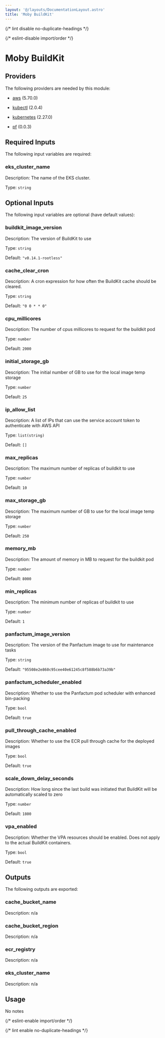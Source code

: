 ```yaml
---
layout: '@/layouts/DocumentationLayout.astro'
title: 'Moby BuildKit'
---
```



{/* lint disable no-duplicate-headings */}

{/* eslint-disable import/order */}

<ModuleHeader
  name="kube_buildkit"
  sourceHref="https://github.com/Panfactum/stack/tree/__PANFACTUM_VERSION_EDGE__/packages/infrastructure/kube_buildkit"
  status="beta"
  type="direct"
/>

# Moby BuildKit

## Providers

The following providers are needed by this module:

- [aws](https://registry.terraform.io/providers/hashicorp/aws/5.70.0/docs) (5.70.0)

- [kubectl](https://registry.terraform.io/providers/alekc/kubectl/2.0.4/docs) (2.0.4)

- [kubernetes](https://registry.terraform.io/providers/hashicorp/kubernetes/2.27.0/docs) (2.27.0)

- [pf](https://registry.terraform.io/providers/panfactum/pf/0.0.3/docs) (0.0.3)

## Required Inputs

The following input variables are required:

### eks_cluster_name

Description: The name of the EKS cluster.

Type: `string`

## Optional Inputs

The following input variables are optional (have default values):

### buildkit_image_version

Description: The version of BuildKit to use

Type: `string`

Default: `"v0.14.1-rootless"`

### cache_clear_cron

Description: A cron expression for how often the BuildKit cache should be cleared.

Type: `string`

Default: `"0 0 * * 0"`

### cpu_millicores

Description: The number of cpus millicores to request for the buildkit pod

Type: `number`

Default: `2000`

### initial_storage_gb

Description: The initial number of GB to use for the local image temp storage

Type: `number`

Default: `25`

### ip_allow_list

Description: A list of IPs that can use the service account token to authenticate with AWS API

Type: `list(string)`

Default: `[]`

### max_replicas

Description: The maximum number of replicas of buildkit to use

Type: `number`

Default: `10`

### max_storage_gb

Description: The maximum number of GB to use for the local image temp storage

Type: `number`

Default: `250`

### memory_mb

Description: The amount of memory in MB to request for the buildkit pod

Type: `number`

Default: `8000`

### min_replicas

Description: The minimum number of replicas of buildkit to use

Type: `number`

Default: `1`

### panfactum_image_version

Description: The version of the Panfactum image to use for maintenance tasks

Type: `string`

Default: `"95508e2e860c95cee40e61245c8f588b6b73a39b"`

### panfactum_scheduler_enabled

Description: Whether to use the Panfactum pod scheduler with enhanced bin-packing

Type: `bool`

Default: `true`

### pull_through_cache_enabled

Description: Whether to use the ECR pull through cache for the deployed images

Type: `bool`

Default: `true`

### scale_down_delay_seconds

Description: How long since the last build was initiated that BuildKit will be automatically scaled to zero

Type: `number`

Default: `1800`

### vpa_enabled

Description: Whether the VPA resources should be enabled. Does not apply to the actual BuildKit containers.

Type: `bool`

Default: `true`

## Outputs

The following outputs are exported:

### cache_bucket_name

Description: n/a

### cache_bucket_region

Description: n/a

### ecr_registry

Description: n/a

### eks_cluster_name

Description: n/a

## Usage

No notes

{/* eslint-enable import/order */}

{/* lint enable no-duplicate-headings */}
